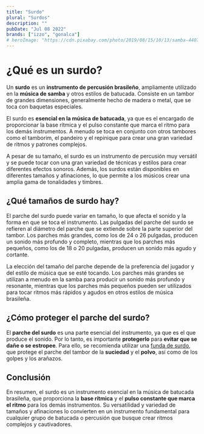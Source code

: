 ```yaml
---
title: "Surdo"
plural: "Surdos"
description: ""
pubDate: "Jul 08 2022"
brands: ["izzo", "gonalca"]
# heroImage: "https://cdn.pixabay.com/photo/2019/08/15/10/13/samba-4407661_1280.jpg"
---
```


# ¿Qué es un surdo?

Un **surdo** es un **instrumento de percusión brasileño**, ampliamente utilizado en la **música de samba** y otros estilos de batucada. Consiste en un tambor de grandes dimensiones, generalmente hecho de madera o metal, que se toca con baquetas especiales.

El surdo es **esencial en la música de batucada**, ya que es el encargado de proporcionar la base rítmica y el pulso constante que marca el ritmo para los demás instrumentos. A menudo se toca en conjunto con otros tambores como el tamborim, el pandeiro y el repinique para crear una gran variedad de ritmos y patrones complejos.

A pesar de su tamaño, el surdo es un instrumento de percusión muy versátil y se puede tocar con una gran variedad de técnicas y estilos para crear diferentes efectos sonoros. Además, los surdos están disponibles en diferentes tamaños y afinaciones, lo que permite a los músicos crear una amplia gama de tonalidades y timbres.

## ¿Qué tamaños de surdo hay?

El parche del surdo puede variar en tamaño, lo que afecta el sonido y la forma en que se toca el instrumento. Las pulgadas del parche del surdo se refieren al diámetro del parche que se extiende sobre la parte superior del tambor. Los parches más grandes, como los de 24 o 26 pulgadas, producen un sonido más profundo y completo, mientras que los parches más pequeños, como los de 18 o 20 pulgadas, producen un sonido más agudo y cortante.

La elección del tamaño del parche depende de la preferencia del jugador y del estilo de música que se esté tocando. Los parches más grandes se utilizan a menudo en la samba para producir un sonido más profundo y resonante, mientras que los parches más pequeños pueden ser utilizados para tocar ritmos más rápidos y agudos en otros estilos de música brasileña.

## ¿Cómo proteger el parche del surdo?

El **parche del surdo** es una parte esencial del instrumento, ya que es el que produce el sonido. Por lo tanto, es importante **protegerlo** para **evitar que se dañe o se estropee**. Para ello, se recomienda utilizar una <a href="/fundas-para-surdo" class="underline font-bold">funda de surdo</a>, que protege el parche del tambor de la **suciedad** y el **polvo**, así como de los golpes y los arañazos.

## Conclusión

En resumen, el surdo es un instrumento esencial en la música de batucada brasileña, que proporciona la **base rítmica** y el **pulso constante que marca el ritmo** para los demás instrumentos. Su versatilidad y variedad de tamaños y afinaciones lo convierten en un instrumento fundamental para cualquier grupo de batucada o percusión que busque crear ritmos complejos y cautivadores.
